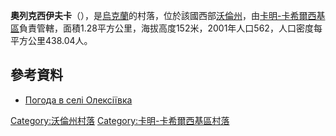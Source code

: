 {{coord|51|38|45|N|24|58|26|E|scale:30000|display=title}}

'''奧列克西伊夫卡'''（{{lang-uk|Олексіївка}}），是[[烏克蘭|烏克蘭]]的村落，位於該國西部[[沃倫州|沃倫州]]，由[[卡明-卡希爾西基區|卡明-卡希爾西基區]]負責管轄，面積1.28平方公里，海拔高度152米，2001年人口562，人口密度每平方公里438.04人。

==參考資料==
* [http://weather.in.ua/ua/volynskaja/18836 Погода в селі Олексіївка] {{Wayback|url=http://weather.in.ua/ua/volynskaja/18836 |date=20111219101458 }}

[[Category:沃倫州村落|Category:沃倫州村落]]
[[Category:卡明-卡希爾西基區村落|Category:卡明-卡希爾西基區村落]]


{{Volyn-geo-stub}}
